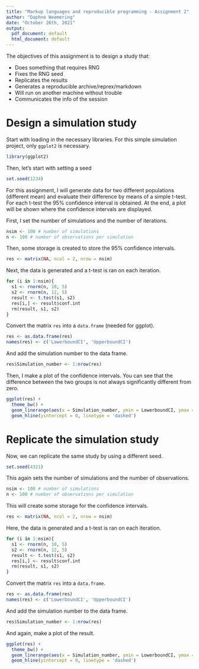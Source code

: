 ```yaml
---
title: "Markup languages and reproducible programming - Assignment 2"
author: "Daphne Weemering"
date: "October 26th, 2021"
output:
  pdf_document: default
  html_document: default
---
```


The objectives of this assignment is to design a study that:

* Does something that requires RNG
* Fixes the RNG seed
* Replicates the results 
* Generates a reproducible archive/reprex/markdown
* Will run on another machine without trouble
* Communicates the info of the session

# Design a simulation study 

Start with loading in the necessary libraries. For this simple simulation project,
only `ggplot2` is necessary.
```r
library(ggplot2)
```

Then, let's start with setting a seed
```r
set.seed(1234)
```

For this assignment, I will generate data for two different populations (different 
mean) and evaluate their difference by means of a simple t-test. For 
each t-test the 95% confidence interval is obtained. At the end, a plot will be 
shown where the confidence intervals are displayed. 

First, I set the number of simulations and the number of iterations. 
```r
nsim <- 100 # number of simulations
n <- 100 # number of observations per simulation
``` 

Then, some storage is created to store the 95% confidence intervals.
```r
res <- matrix(NA, ncol = 2, nrow = nsim)
``` 

Next, the data is generated and a t-test is ran on each iteration. 
```r
for (i in 1:nsim){
  s1 <- rnorm(n, 10, 5)
  s2 <- rnorm(n, 12, 5)
  result <- t.test(s1, s2)
  res[i,] <- result$conf.int
  rm(result, s1, s2)
}
```

Convert the matrix `res` into a `data.frame` (needed for ggplot). 
```r
res <- as.data.frame(res)
names(res) <- c('LowerboundCI', 'UpperboundCI')
```

And add the simulation number to the data frame. 
```r
res$Simulation_number <- 1:nrow(res)
```

Then, I make a plot of the confidence intervals. You can see that the difference 
between the two groups is not always significantly different from zero. 
```r
ggplot(res) + 
  theme_bw() + 
  geom_linerange(aes(x = Simulation_number, ymin = LowerboundCI, ymax = UpperboundCI)) +
  geom_hline(yintercept = 0, linetype = 'dashed')
```

# Replicate the simulation study 
Now, we can replicate the same study by using a different seed.

```r
set.seed(4321)
```

This again sets the number of simulations and the number of observations.
```r
nsim <- 100 # number of simulations
n <- 100 # number of observations per simulation
``` 

This will create some storage for the confidence intervals.
```r
res <- matrix(NA, ncol = 2, nrow = nsim)
``` 

Here, the data is generated and a t-test is ran on each iteration. 
```r
for (i in 1:nsim){
  s1 <- rnorm(n, 10, 5)
  s2 <- rnorm(n, 12, 5)
  result <- t.test(s1, s2)
  res[i,] <- result$conf.int
  rm(result, s1, s2)
}
```

Convert the matrix `res` into a `data.frame`. 
```r
res <- as.data.frame(res)
names(res) <- c('LowerboundCI', 'UpperboundCI')
```

And add the simulation number to the data frame. 
```r
res$Simulation_number <- 1:nrow(res)
```

And again, make a plot of the result.
```r
ggplot(res) + 
  theme_bw() + 
  geom_linerange(aes(x = Simulation_number, ymin = LowerboundCI, ymax = UpperboundCI)) +
  geom_hline(yintercept = 0, linetype = 'dashed')
```




